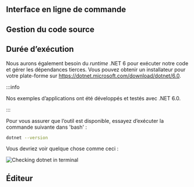 
## Interface en ligne de commande

<CliSetup />

## Gestion du code source

<GitSetup />

## Durée d’exécution

Nous aurons également besoin du _runtime_ .NET 6 pour exécuter notre code et gérer les dépendances tierces.
Vous pouvez obtenir un installateur pour votre plate-forme sur https://dotnet.microsoft.com/download/dotnet/6.0.



:::info

Nos exemples d’applications ont été développés et testés avec .NET 6.0.


:::



Pour vous assurer que l’outil est disponible, essayez d’exécuter la commande suivante dans 'bash' :

```bash
dotnet --version
```

Vous devriez voir quelque chose comme ceci :

![Checking dotnet in terminal](dotnet.webp)

## Éditeur

<VSCodeSetup />
